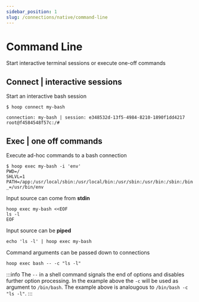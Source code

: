 ```yaml
---
sidebar_position: 1
slug: /connections/native/command-line
---
```



# Command Line

Start interactive terminal sessions or execute one-off commands

<ConnectOnHoopButton
  url="https://app.hoop.dev/connections/command-line/new?data=ewogICJuYW1lIjogImJhc2giLAogICJ0eXBlIjogImNvbW1hbmQtbGluZSIsCiAgImNvbW1hbmQiOiBbIi9iaW4vYmFzaCJdLAogICJhZ2VudF9pZCI6ICIiCn0"
/>

## Connect | interactive sessions

Start an interactive bash session

```shell
$ hoop connect my-bash

connection: my-bash | session: e348532d-13f5-4984-8210-1890f1dd4217
root@f4584548f57c:/# 
```

## Exec | one off commands

Execute ad-hoc commands to a bash connection

```shell
$ hoop exec my-bash -i 'env'
PWD=/
SHLVL=1
PATH=/app:/usr/local/sbin:/usr/local/bin:/usr/sbin:/usr/bin:/sbin:/bin
_=/usr/bin/env
```

Input source can come from **stdin**

```shell
hoop exec my-bash <<EOF
ls -l
EOF
```

Input source can be **piped**

```shell
echo 'ls -l' | hoop exec my-bash
```

Command arguments can be passed down to connections

```shell
hoop exec bash -- -c "ls -l"
```

:::info
The `--` in a shell command signals the end of options and disables further option processing. In the example above the `-c` will be used as argument to `/bin/bash`.
The example above is analougous to `/bin/bash -c "ls -l"`.
:::
